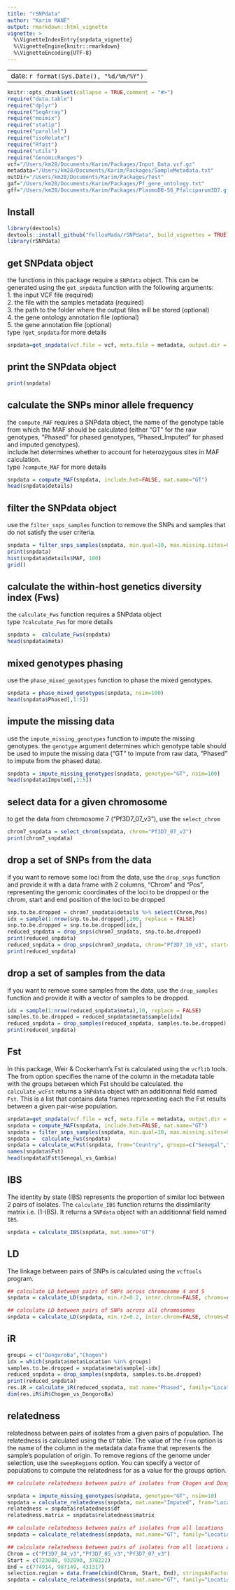 ```yaml
---
title: "rSNPdata"
author: "Karim MANÉ"
output: rmarkdown::html_vignette
vignette: >
  %\VignetteIndexEntry{snpdata_vignette}
  %\VignetteEngine{knitr::rmarkdown}
  %\VignetteEncoding{UTF-8}
---
```


---
date: `r format(Sys.Date(), "%d/%m/%Y")`
---


```r
knitr::opts_chunk$set(collapse = TRUE,comment = "#>")
require("data.table")
require("dplyr")
require("SeqArray")
require("moimix")
require("statip")
require("parallel")
require("isoRelate")
require("Rfast")
require("utils")
require("GenomicRanges")
vcf="/Users/km28/Documents/Karim/Packages/Input_Data.vcf.gz"
metadata="/Users/km28/Documents/Karim/Packages/SampleMetadata.txt"
outDir="/Users/km28/Documents/Karim/Packages/Test"
gaf="/Users/km28/Documents/Karim/Packages/Pf_gene_ontology.txt"
gff="/Users/km28/Documents/Karim/Packages/PlasmoDB-56_Pfalciparum3D7.gff"
```

## Install   
``` r
library(devtools)
devtools::install_github("FellouMada/rSNPdata", build_vignettes = TRUE)
library(rSNPdata)
```


## get SNPdata object      
the functions in this package require a `SNPdata` object. This can be generated using the `get_snpdata` function with the following arguments:    
1. the input VCF file (required)    
2. the file with the samples metadata (required)    
3. the path to the folder where the output files will be stored (optional)  
4. the gene ontology annotation file (optional)   
5. the gene annotation file (optional)   
type `?get_snpdata` for more details      
```r
snpdata=get_snpdata(vcf.file = vcf, meta.file = metadata, output.dir = outDir, gaf = gaf, gff = gff)
```

## print the SNPdata object     
```r
print(snpdata)
```

## calculate the SNPs minor allele frequency     
the `compute_MAF` requires a SNPdata object, the name of the genotype table from which the MAF should be calculated (either "GT" for the raw genotypes, "Phased" for phased genotypes, "Phased_Imputed" for phased and imputed genotypes).    
include.het determines whether to account for heterozygous sites in MAF calculation.   
type `?compute_MAF` for more details     
```r
snpdata = compute_MAF(snpdata, include.het=FALSE, mat.name="GT")
head(snpdata$details)
```

## filter the SNPdata object     
use the `filter_snps_samples` function to remove the SNPs and samples that do not satisfy the user criteria.    
```r
snpdata = filter_snps_samples(snpdata, min.qual=10, max.missing.sites=0.2, max.missing.samples=0.2, maf.cutoff=0.01)
print(snpdata)
hist(snpdata$details$MAF, 100)
grid()
```

## calculate the within-host genetics diversity index (Fws)   
the `calculate_Fws` function requires a SNPdata object   
type `?calculate_Fws` for more details     
```r
snpdata =  calculate_Fws(snpdata)
head(snpdata$meta)
```

## mixed genotypes phasing     
use the `phase_mixed_genotypes` function to phase the mixed genotypes.    
```r
snpdata = phase_mixed_genotypes(snpdata, nsim=100)
head(snpdata$Phased[,1:5])
```

## impute the missing data   
use the `impute_missing_genotypes` function to impute the missing genotypes. the `genotype` argument determines which genotype table should be used to impute the missing data ("GT" to impute from raw data, "Phased" to impute from the phased data).    
```r
snpdata = impute_missing_genotypes(snpdata, genotype="GT", nsim=100)
head(snpdata$Imputed[,1:5])
```

## select data for a given chromosome     
to get the data from chromosome 7 ("Pf3D7_07_v3"), use the `select_chrom`    
```r
chrom7_snpdata = select_chrom(snpdata, chrom="Pf3D7_07_v3")
print(chrom7_snpdata)
```

## drop a set of SNPs from the data       
if you want to remove some loci from the data, use the `drop_snps` function and provide it with a data frame with 2 columns, "Chrom" and "Pos", representing the genomic coordinates of the loci to be dropped or the chrom, start and end position of the loci to be dropped    
```r
snp.to.be.dropped = chrom7_snpdata$details %>% select(Chrom,Pos)
idx = sample(1:nrow(snp.to.be.dropped),100, replace = FALSE)
snp.to.be.dropped = snp.to.be.dropped[idx,]
reduced_snpdata = drop_snps(chrom7_snpdata, snp.to.be.dropped)
print(reduced_snpdata)
reduced_snpdata = drop_snps(chrom7_snpdata, chrom="Pf3D7_10_v3", start=100, end=500)
print(reduced_snpdata)
```

## drop a set of samples from the data       
if you want to remove some samples from the data, use the `drop_samples` function and provide it with a vector of samples to be dropped.     
```r
idx = sample(1:nrow(reduced_snpdata$meta),10, replace = FALSE)
samples.to.be.dropped = reduced_snpdata$meta$sample[idx]
reduced_snpdata = drop_samples(reduced_snpdata, samples.to.be.dropped)
print(reduced_snpdata)
```


## Fst
In this package, Weir & Cockerham's Fst is calculated using the `vcflib` tools.   
The from option specifies the name of the column in the metadata table with the groups between which Fst should be calculated. 
the `calculate_wcFst` returns a `SNPdata` object with an additionnal field named `Fst`. This is a list that contains data frames representing each the Fst results between a given pair-wise population.   
```r
snpdata=get_snpdata(vcf.file = vcf, meta.file = metadata, output.dir = outDir)
snpdata = compute_MAF(snpdata, include.het=FALSE, mat.name="GT")
snpdata = filter_snps_samples(snpdata, min.qual=10, max.missing.sites=0.2, max.missing.samples=0.2, maf.cutoff=0.01)
snpdata =  calculate_Fws(snpdata)
snpdata = calculate_wcFst(snpdata, from="Country", groups=c("Senegal","Gambia"))
names(snpdata$Fst)
head(snpdata$Fst$Senegal_vs_Gambia)
```

## IBS   
The identity by state (IBS) represents the proportion of similar loci between 2 pairs of isolates. The `calculate_IBS` function returns the dissimilarity matrix i.e. (1-IBS). It returns a `SNPdata` object with an additionnal field named `IBS`.    
```r
snpdata = calculate_IBS(snpdata, mat.name="GT")
```

## LD   
The linkage between pairs of SNPs is calculated using the `vcftools` program.   
```r
## calculate LD between pairs of SNPs across chromosome 4 and 5
snpdata = calculate_LD(snpdata, min.r2=0.2, inter.chrom=FALSE, chroms=c("Pf3D7_04_v3","Pf3D7_05_v3"))

## calculate LD between pairs of SNPs across all chromosomes
snpdata = calculate_LD(snpdata, min.r2=0.2, inter.chrom=FALSE, chroms=NULL)
```

## iR
```r
groups = c("DongoroBa","Chogen")
idx = which(snpdata$meta$Location %in% groups)
samples.to.be.dropped = snpdata$meta$sample[-idx]
reduced_snpdata = drop_samples(snpdata, samples.to.be.dropped)
print(reduced_snpdata)
res.iR = calculate_iR(reduced_snpdata, mat.name="Phased", family="Location", number.cores=4)
dim(res.iR$iR$Chogen_vs_DongoroBa)
```

## relatedness
relatedness between pairs of isolates from a given pairs of population. The relatedness is calculated using the `GT` table. The value of the `from` option is the name of the column in the metadata data frame that represents the sample's population of origin. To remove regions of the genome under selection, use the `sweepRegions` option. You can specify a vector of populations to compute the relatedness for as a value for the groups option.  
```r
## calculate relatedness between pairs of isolates from Chogen and DongoroBa

snpdata = impute_missing_genotypes(snpdata, genotype="GT", nsim=10)
snpdata = calculate_relatedness(snpdata, mat.name="Imputed", from="Location", sweepRegions=NULL, groups=c("Chogen","DongoroBa"))
relatedness = snpdata$relatedness$df
relatedness.matrix = snpdata$relatedness$matrix

## calculate relatedness between pairs of isolates from all locations
snpdata = calculate_relatedness(snpdata, mat.name="GT", family="Location", sweepRegions=NULL, groups=NULL)

## calculate relatedness between pairs of isolates from all locations after excluding the selective sweep regions
Chrom = c("Pf3D7_04_v3","Pf3D7_05_v3","Pf3D7_07_v3")
Start = c(723088, 932890, 378222)
End = c(774914, 987149, 431317)
selection.region = data.frame(cbind(Chrom, Start, End), stringsAsFactors = FALSE)
snpdata = calculate_relatedness(snpdata, mat.name="GT", family="Location", sweepRegions=selection.region, groups=NULL)


```

